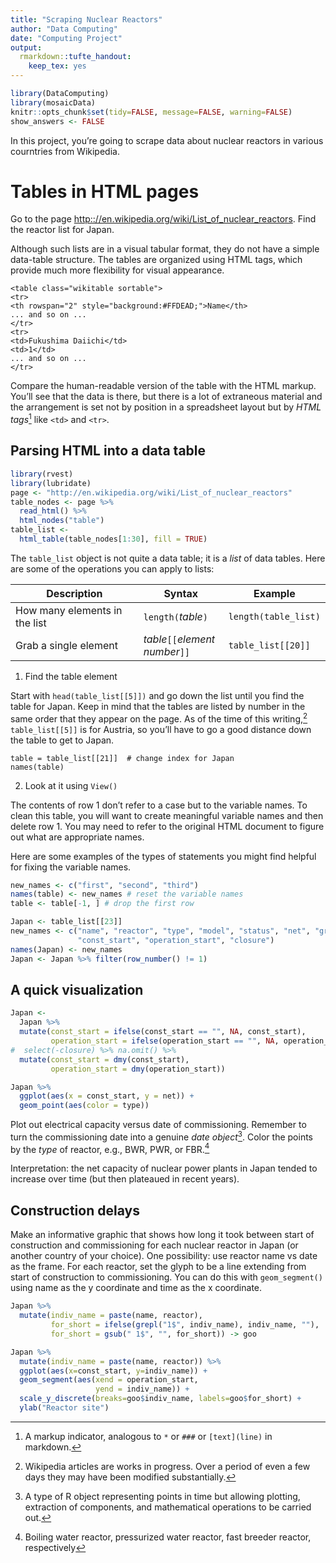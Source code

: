 ```yaml
---
title: "Scraping Nuclear Reactors"
author: "Data Computing"
date: "Computing Project"
output: 
  rmarkdown::tufte_handout:
    keep_tex: yes
---
```


```r
library(DataComputing)
library(mosaicData)
knitr::opts_chunk$set(tidy=FALSE, message=FALSE, warning=FALSE)
show_answers <- FALSE
```

In this project, you're going to scrape data about nuclear reactors in various courntries from Wikipedia. 

# Tables in HTML pages

Go to the page <http:://en.wikipedia.org/wiki/List_of_nuclear_reactors>.  Find the reactor list for Japan.

Although such lists are in a visual tabular format, they do not have a simple data-table structure.  The tables are organized using HTML tags, which provide much more flexibility for visual appearance.

```
<table class="wikitable sortable">
<tr>
<th rowspan="2" style="background:#FFDEAD;">Name</th>
... and so on ...
</tr>
<tr>
<td>Fukushima Daiichi</td>
<td>1</td>
... and so on ...
</tr>
```

Compare the human-readable version of the table with the HTML markup.  You'll see that the data is there, but there is a lot of extraneous material and the arrangement is set not by position in a spreadsheet layout but by *HTML tags*^[A markup indicator, analogous to `*` or `###` or `[text](line)` in markdown.] like `<td>` and `<tr>`.

## Parsing HTML into a data table

\enlargethispage{1in}
```r
library(rvest)
library(lubridate)
page <- "http://en.wikipedia.org/wiki/List_of_nuclear_reactors"
table_nodes <- page %>%
  read_html() %>%
  html_nodes("table")
table_list <-
  html_table(table_nodes[1:30], fill = TRUE)
```

The `table_list` object is not quite a data table; it is a *list* of data tables.  Here are some of the operations you can apply to lists:

Description | Syntax | Example 
------------|--------|---------
How many elements in the list | `length(`*table*`)` | `length(table_list)`
Grab a single element | *table*`[[`*element number*`]]` | `table_list[[20]]`


1) Find the table element

Start with ```head(table_list[[5]])``` and go down the list until you find the table for Japan.  Keep in mind that the tables are listed by number in the same order that they appear on the page.  As of the time of this writing,^[Wikipedia articles are works in progress. Over a period of even a few days they may have been modified substantially.] `table_list[[5]]` is for Austria, so you'll have to go a good distance down the table to get to Japan.
```
table = table_list[[21]]  # change index for Japan
names(table)
```

2) Look at it using `View()`

The contents of row 1 don't refer to a case but to the variable names.  To clean this table, you will want to create meaningful variable names and then delete row 1.  You may need to refer to the original HTML document to figure out what are appropriate names.

Here are some examples of the types of statements you might find helpful for fixing the variable names. 

```r
new_names <- c("first", "second", "third")
names(table) <- new_names # reset the variable names
table <- table[-1, ] # drop the first row
```

```r
Japan <- table_list[[23]]
new_names <- c("name", "reactor", "type", "model", "status", "net", "gross", 
               "const_start", "operation_start", "closure")
names(Japan) <- new_names
Japan <- Japan %>% filter(row_number() != 1)
```

## A quick visualization

\enlargethispage{1in}

```r
Japan <- 
  Japan %>% 
  mutate(const_start = ifelse(const_start == "", NA, const_start),
         operation_start = ifelse(operation_start == "", NA, operation_start)) %>%
#  select(-closure) %>% na.omit() %>%
  mutate(const_start = dmy(const_start),
         operation_start = dmy(operation_start))
```


```r
Japan %>% 
  ggplot(aes(x = const_start, y = net)) +
  geom_point(aes(color = type))
```

Plot out electrical capacity versus date of commissioning.  Remember to turn the commissioning date into a genuine *date object*^[A type of R object representing points in time but allowing plotting, extraction of components, and mathematical operations to be carried out.]. Color the points by the *type* of reactor, e.g., BWR, PWR, or FBR.^[Boiling water reactor, pressurized water reactor, fast breeder reactor, respectively]

Interpretation: the net capacity of nuclear power plants in Japan tended to increase over time (but then plateaued in recent years).

## Construction delays

Make an informative graphic that shows how long it took between start of construction and commissioning for each nuclear reactor in Japan (or another country of your choice).  One possibility: use reactor name vs date as the frame.  For each reactor, set the glyph to be a line extending from start of construction to commissioning.  You can do this with `geom_segment()` using name as the y coordinate and time as the x coordinate.

```r
Japan %>% 
  mutate(indiv_name = paste(name, reactor),
         for_short = ifelse(grepl("1$", indiv_name), indiv_name, ""),
         for_short = gsub(" 1$", "", for_short)) -> goo
```

```r
Japan %>%
  mutate(indiv_name = paste(name, reactor)) %>%
  ggplot(aes(x=const_start, y=indiv_name)) +
  geom_segment(aes(xend = operation_start, 
                   yend = indiv_name)) + 
  scale_y_discrete(breaks=goo$indiv_name, labels=goo$for_short) + 
  ylab("Reactor site")
```



